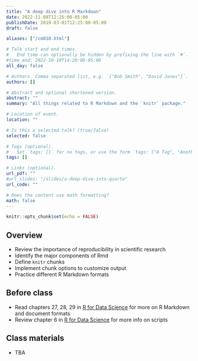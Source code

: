 ```yaml
---
title: "A deep dive into R Markdown"
date: 2022-11-08T12:25:00-05:00
publishDate: 2019-03-01T12:25:00-05:00
draft: false

aliases: ["/cm010.html"]

# Talk start and end times.
#   End time can optionally be hidden by prefixing the line with `#`.
#time_end: 2022-10-10T14:20:00-05:00
all_day: false

# Authors. Comma separated list, e.g. `["Bob Smith", "David Jones"]`.
authors: []

# Abstract and optional shortened version.
abstract: ""
summary: "All things related to R Markdown and the `knitr` package."

# Location of event.
location: ""

# Is this a selected talk? (true/false)
selected: false

# Tags (optional).
#   Set `tags: []` for no tags, or use the form `tags: ["A Tag", "Another Tag"]` for one or more tags.
tags: []

# Links (optional).
url_pdf: ""
#url_slides: "/slides/a-deep-dive-into-quarto"
url_code: ""

# Does the content use math formatting?
math: false
---
```


```r
knitr::opts_chunk$set(echo = FALSE)
```

## Overview

* Review the importance of reproducibility in scientific research
* Identify the major components of Rmd
* Define `knitr` chunks
* Implement chunk options to customize output
* Practice different R Markdown formats

## Before class

* Read chapters 27, 28, 29 in [R for Data Science](http://r4ds.had.co.nz) for more on R Markdown and document formats
* Review chapter 6 in [R for Data Science](http://r4ds.had.co.nz) for more info on scripts

## Class materials

* TBA

<!--
#* [A dive into R Markdown](/notes/r-markdown/)
-->

<!--
* Complete the [debugging homework assignment](/homework/debugging-rmarkdown/)
-->
